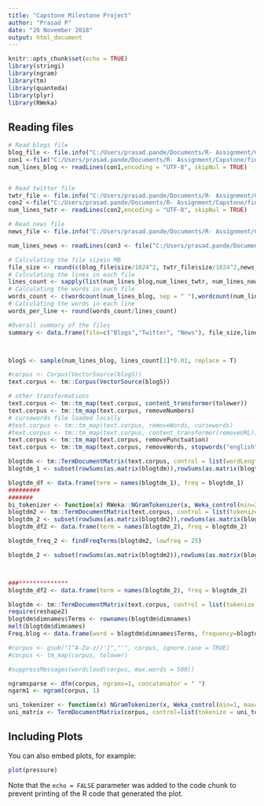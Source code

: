 ---
title: "Capstone Milestone Project"
author: "Prasad P"
date: "26 November 2018"
output: html_document
---

```{r setup, include=FALSE}
knitr::opts_chunk$set(echo = TRUE)
library(stringi)
library(ngram)
library(tm)
library(quanteda)
library(plyr)
library(RWeka)
```

## Reading files 

```{r readfiles}
# Read blogs file
blog_file <- file.info("C:/Users/prasad.pande/Documents/R- Assignment/Capstone/final/en_US/en_US.blogs.txt")
con1 <-file("C:/Users/prasad.pande/Documents/R- Assignment/Capstone/final/en_US/en_US.blogs.txt")
num_lines_blog <- readLines(con1,encoding = "UTF-8", skipNul = TRUE)


# Read twitter file
twtr_file <- file.info("C:/Users/prasad.pande/Documents/R- Assignment/Capstone/final/en_US/en_US.twitter.txt")
con2 <-file("C:/Users/prasad.pande/Documents/R- Assignment/Capstone/final/en_US/en_US.twitter.txt")
num_lines_twtr <- readLines(con2,encoding = "UTF-8", skipNul = TRUE)

# Read news file
news_file <- file.info("C:/Users/prasad.pande/Documents/R- Assignment/Capstone/final/en_US/en_US.news.txt")

num_lines_news <- readLines(con3 <- file("C:/Users/prasad.pande/Documents/R- Assignment/Capstone/final/en_US/en_US.news.txt"), skipNul = TRUE)

# Calculating the file sizein MB
file_size <- round(c(blog_file$size/1024^2, twtr_file$size/1024^2,news_file$size/1024^2))
# Calculating the lines in each file
lines_count <- sapply(list(num_lines_blog,num_lines_twtr, num_lines_news), length)
# Calculating the words in each file
words_count <- c(wordcount(num_lines_blog, sep = " "),wordcount(num_lines_twtr, sep = " "),wordcount(num_lines_news, sep = " "))
# Calculating the words in each line
words_per_line <- round(words_count/lines_count)

#Overall summary of the files
summary <- data.frame(file=c("Blogs","Twitter", "News"), file_size,lines_count,words_count,words_per_line)



blogS <- sample(num_lines_blog, lines_count[1]*0.01, replace = T)

#corpus <- Corpus(VectorSource(blogS))
text.corpus <- tm::Corpus(VectorSource(blogS))

# other transformations
text.corpus <- tm::tm_map(text.corpus, content_transformer(tolower))
text.corpus <- tm::tm_map(text.corpus, removeNumbers)
# cursewords file loaded locally
#text.corpus <- tm::tm_map(text.corpus, removeWords, cursewords)
#text.corpus <- tm::tm_map(text.corpus, content_transformer(removeURL))
text.corpus <- tm::tm_map(text.corpus, removePunctuation)
text.corpus <- tm::tm_map(text.corpus, removeWords, stopwords("english"))

blogtdm <- tm::TermDocumentMatrix(text.corpus, control = list(wordLengths = c(3,Inf)))
blogtdm_1 <- subset(rowSums(as.matrix(blogtdm)),rowSums(as.matrix(blogtdm))>500)

blogtdm_df <- data.frame(term = names(blogtdm_1), freq = blogtdm_1)
#########
#######
bi_tokenizer <- function(x) RWeka::NGramTokenizer(x, Weka_control(min=3, max=3))
blogtdm2 <- tm::TermDocumentMatrix(text.corpus, control = list(tokenize = bi_tokenizer))
blogtdm_2 <- subset(rowSums(as.matrix(blogtdm2)),rowSums(as.matrix(blogtdm2))>500)
blogtdm_df2 <- data.frame(term = names(blogtdm_2), freq = blogtdm_2)

blogtdm_freq_2 <- findFreqTerms(blogtdm2, lowfreq = 25)

blogtdm_2 <- subset(rowSums(as.matrix(blogtdm2)),rowSums(as.matrix(blogtdm2))>20)



###**************
blogtdm_df2 <- data.frame(term = names(blogtdm_2), freq = blogtdm_2)

blogtdm <- tm::TermDocumentMatrix(text.corpus, control = list(tokenize = BigramTokenizer))
require(reshape2)
blogtdm$dimnames$Terms <- rownames(blogtdm$dimnames)
melt(blogtdm$dimnames)
Freq.blog <- data.frame(word = blogtdm$dimnames$Terms, frequency=blogtdm$v)

#corpus <- gsub("[^A-Za-z//']","'", corpus, ignore.case = TRUE)
#corpus <- tm_map(corpus, tolower)

#suppressMessages(wordcloud(corpus, max.words = 500))

ngramsparse <- dfm(corpus, ngrams=1, concatenator = " ")
ngarm1 <- ngram(corpus, 1)

uni_tokenizer <- function(x) NGramTokenizer(x, Weka_control(min=1, max=1))
uni_matrix <- TermDocumentMatrix(corpus, control=list(tokenize = uni_tokenizer))

```

## Including Plots

You can also embed plots, for example:

```{r pressure, echo=FALSE}
plot(pressure)
```

Note that the `echo = FALSE` parameter was added to the code chunk to prevent printing of the R code that generated the plot.
